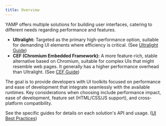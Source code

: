 ```yaml
---
title: Overview
---
```


YAMP offers multiple solutions for building user interfaces, catering to different needs regarding performance and features.

*   **Ultralight:** Targeted as the primary high-performance option, suitable for demanding UI elements where efficiency is critical. (See [Ultralight Guide](./ultralight-guide.md))
*   **CEF (Chromium Embedded Framework):** A more feature-rich, stable alternative based on Chromium, suitable for complex UIs that might resemble web pages. It generally has a higher performance overhead than Ultralight. (See [CEF Guide](./cef-guide.md))

The goal is to provide developers with UI toolkits focused on performance and ease of development that integrate seamlessly with the available runtimes. Key considerations when choosing include performance impact, ease of development, feature set (HTML/CSS/JS support), and cross-platform compatibility.

See the specific guides for details on each solution's API and usage. ([UI Best Practices](./ui-best-practices.md)) 
